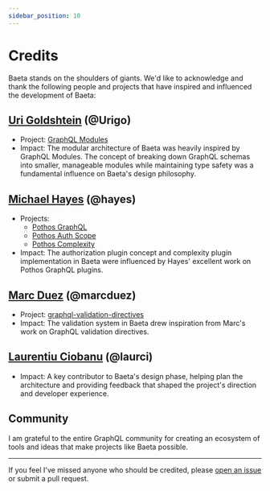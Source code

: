 ```yaml
---
sidebar_position: 10
---
```


# Credits

Baeta stands on the shoulders of giants. We'd like to acknowledge and thank the following people and projects that have inspired and influenced the development of Baeta:

## [Uri Goldshtein](https://github.com/Urigo) (@Urigo)

- Project: [GraphQL Modules](https://github.com/Urigo/graphql-modules)
- Impact: The modular architecture of Baeta was heavily inspired by GraphQL Modules. The concept of breaking down GraphQL schemas into smaller, manageable modules while maintaining type safety was a fundamental influence on Baeta's design philosophy.

## [Michael Hayes](https://github.com/hayes) (@hayes)

- Projects: 
  - [Pothos GraphQL](https://pothos-graphql.dev)
  - [Pothos Auth Scope](https://github.com/hayes/pothos/tree/main/packages/plugin-scope-auth)
  - [Pothos Complexity](https://github.com/hayes/pothos/tree/main/packages/plugin-complexity)
- Impact: The authorization plugin concept and complexity plugin implementation in Baeta were influenced by Hayes' excellent work on Pothos GraphQL plugins.

## [Marc Duez](https://github.com/marcduez) (@marcduez)

- Project: [graphql-validation-directives](https://github.com/marcduez/graphql-validation-directives)
- Impact: The validation system in Baeta drew inspiration from Marc's work on GraphQL validation directives.

## [Laurentiu Ciobanu](https://github.com/laurci) (@laurci)

- Impact: A key contributor to Baeta's design phase, helping plan the architecture and providing feedback that shaped the project's direction and developer experience.
## Community

I am grateful to the entire GraphQL community for creating an ecosystem of tools and ideas that make projects like Baeta possible.

---

If you feel I've missed anyone who should be credited, please [open an issue](https://github.com/andreisergiu98/baeta/issues) or submit a pull request.